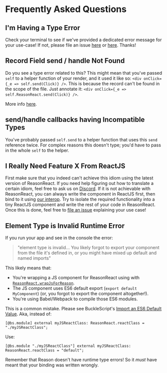# Frequently Asked Questions

## I'm Having a Type Error

Check your terminal to see if we've provided a dedicated error message for your
use-case! If not, please file an issue
[here](https://github.com/reasonml/reason-react/issues) or
[here](https://github.com/reasonml-community/error-message-improvement/issues).
Thanks!

## Record Field send / handle Not Found

Do you see a type error related to this? This might mean that you've passed
`self` to a helper function of your render, and it used it like so: `<div
onClick={_e => self.send(Click)} />`. This is because the record can't be found
in the scope of the file. Just annotate it: `<div onClick={_e =>
self.ReasonReact.send(Click)} />`.

More info
[here](/docs/manual/latest/record#record-needs-an-explicit-definition).


## send/handle callbacks having Incompatible Types

You've probably passed `self.send` to a helper function that uses this `send`
reference twice. For complex reasons this doesn't type; you'd have to pass in
the whole `self` to the helper.


## I Really Need Feature X From ReactJS

First make sure that you indeed can't achieve this idiom using the latest
version of ReasonReact. If you need help figuring out how to translate a
certain idiom, feel free to ask us on [Discord](https://discord.gg/reasonml).
If it is not achievable with ReasonReact, you can always write the component in
ReactJS first, then bind to it using [our interop](interop.md). Try to isolate
the required functionality into a tiny ReactJS component and write the rest of
your code in ReasonReact. Once this is done, feel free to [file an
issue](https://github.com/reasonml/reason-react/issues) explaining your use
case!


## Element Type is Invalid Runtime Error

If you run your app and see in the console the error:

> "element type is invalid... You likely forgot to export your component from
> the file it's defined in, or you might have mixed up default and named
> imports"

This likely means that:

- You're wrapping a JS component for ReasonReact using with
  [`ReasonReact.wrapJsForReason`](interop#reasonreact-using-reactjs).
- The JS component uses ES6 default export (`export default MyComponent`) (or, you forgot to export the component altogether!).
- You're using Babel/Webpack to compile those ES6 modules.

This is a common mistake. Please see BuckleScript's [Import an ES6 Default Value](/docs/reason-compiler/latest/import-export#import-an-es6-default-value). Aka, instead of:

```reason
[@bs.module] external myJSReactClass: ReasonReact.reactClass = "./myJSReactClass";
```

Use:

```reason
[@bs.module "./myJSReactClass"] external myJSReactClass: ReasonReact.reactClass = "default";
```

Remember that Reason doesn't have runtime type errors! So it _must_ have meant that your binding was written wrongly.
